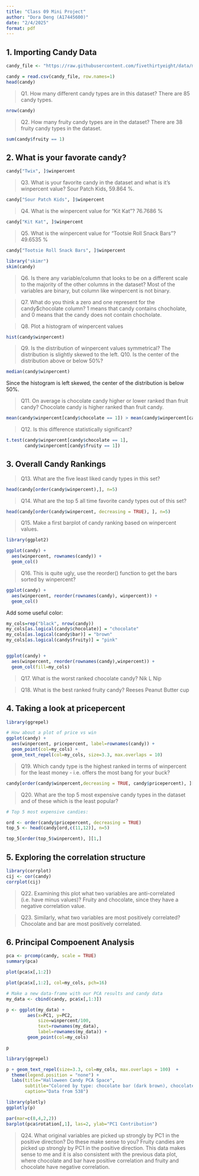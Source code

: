 ```yaml
---
title: "Class 09 Mini Project"
author: "Dora Deng (A17445600)"
date: "2/4/2025"
format: pdf
---
```



## 1. Importing Candy Data
```r
candy_file <- "https://raw.githubusercontent.com/fivethirtyeight/data/master/candy-power-ranking/candy-data.csv"

candy = read.csv(candy_file, row.names=1)
head(candy)
```

> Q1. How many different candy types are in this dataset? 
There are 85 candy types. 

```r
nrow(candy)
```
> Q2. How many fruity candy types are in the dataset? 
There are 38 fruity candy types in the dataset. 

```r
sum(candy$fruity == 1)
```

## 2. What is your favorate candy? 

```r
candy["Twix", ]$winpercent
```

> Q3. What is your favorite candy in the dataset and what is it’s winpercent value?
Sour Patch Kids, 59.864 %. 

```r
candy["Sour Patch Kids", ]$winpercent
```

> Q4. What is the winpercent value for “Kit Kat”?
76.7686 %

```r
candy["Kit Kat", ]$winpercent
```

> Q5. What is the winpercent value for “Tootsie Roll Snack Bars”?
49.6535 %

```r
candy["Tootsie Roll Snack Bars", ]$winpercent
```

```r
library("skimr")
skim(candy)
```

> Q6. Is there any variable/column that looks to be on a different scale to the majority of the other columns in the dataset?
Most of the variables are binary, but column like winpercent is not binary. 

> Q7. What do you think a zero and one represent for the candy$chocolate column?
1 means that candy contains chocholate, and 0 means that the candy does not contain chocholate. 

> Q8. Plot a histogram of winpercent values

```r
hist(candy$winpercent)
```

> Q9. Is the distribution of winpercent values symmetrical?
The distribution is slightly skewed to the left. 
> Q10. Is the center of the distribution above or below 50%?

```r
median(candy$winpercent)
```
Since the histogram is left skewed, the center of the distribution is below 50%. 

> Q11. On average is chocolate candy higher or lower ranked than fruit candy?
Chocolate candy is higher ranked than fruit candy. 

```r
mean(candy$winpercent[candy$chocolate == 1]) > mean(candy$winpercent[candy$fruity == 1])
```

> Q12. Is this difference statistically significant?

```r
t.test(candy$winpercent[candy$chocolate == 1],
       candy$winpercent[candy$fruity == 1])
```

## 3. Overall Candy Rankings 

>Q13. What are the five least liked candy types in this set?

```r
head(candy[order(candy$winpercent),], n=5)
```
> Q14. What are the top 5 all time favorite candy types out of this set?

```r
head(candy[order(candy$winpercent, decreasing = TRUE), ], n=5)
```

> Q15. Make a first barplot of candy ranking based on winpercent values.

```r
library(ggplot2)

ggplot(candy) + 
  aes(winpercent, rownames(candy)) +
  geom_col()
```


> Q16. This is quite ugly, use the reorder() function to get the bars sorted by winpercent?

```r
ggplot(candy) + 
  aes(winpercent, reorder(rownames(candy), winpercent)) +
  geom_col()
```
Add some useful color: 
```r
my_cols=rep("black", nrow(candy))
my_cols[as.logical(candy$chocolate)] = "chocolate"
my_cols[as.logical(candy$bar)] = "brown"
my_cols[as.logical(candy$fruity)] = "pink"


ggplot(candy) + 
  aes(winpercent, reorder(rownames(candy),winpercent)) +
  geom_col(fill=my_cols) 
```
> Q17. What is the worst ranked chocolate candy?
Nik L Nip 

> Q18. What is the best ranked fruity candy?
Reeses Peanut Butter cup 

## 4. Taking a look at pricepercent 

```r
library(ggrepel)

# How about a plot of price vs win
ggplot(candy) +
  aes(winpercent, pricepercent, label=rownames(candy)) +
  geom_point(col=my_cols) + 
  geom_text_repel(col=my_cols, size=3.3, max.overlaps = 10)
```
> Q19. Which candy type is the highest ranked in terms of winpercent for the least money - i.e. offers the most bang for your buck?

```r
candy[order(candy$winpercent,decreasing = TRUE, candy$pricepercent), ][1, ]

```

> Q20. What are the top 5 most expensive candy types in the dataset and of these which is the least popular?

```r
# Top 5 most expensive candies: 

ord <- order(candy$pricepercent, decreasing = TRUE)
top_5 <- head(candy[ord,c(11,12)], n=5)

top_5[order(top_5$winpercent), ][1,]
```

## 5. Exploring the correlation structure

```r
library(corrplot)
cij <- cor(candy)
corrplot(cij) 
```

> Q22. Examining this plot what two variables are anti-correlated (i.e. have minus values)?
Fruity and chocolate, since they have a negative correlation value. 

> Q23. Similarly, what two variables are most positively correlated?
Chocolate and bar are most positively correlated. 

## 6. Principal Compoenent Analysis 

```r
pca <- prcomp(candy, scale = TRUE)
summary(pca)
```

```r
plot(pca$x[,1:2])
```

```r
plot(pca$x[,1:2], col=my_cols, pch=16)
```

```r
# Make a new data-frame with our PCA results and candy data
my_data <- cbind(candy, pca$x[,1:3])
```

```r
p <- ggplot(my_data) + 
        aes(x=PC1, y=PC2, 
            size=winpercent/100,  
            text=rownames(my_data),
            label=rownames(my_data)) +
        geom_point(col=my_cols)

p
```

```r
library(ggrepel)

p + geom_text_repel(size=3.3, col=my_cols, max.overlaps = 100)  + 
  theme(legend.position = "none") +
  labs(title="Halloween Candy PCA Space",
       subtitle="Colored by type: chocolate bar (dark brown), chocolate other (light brown), fruity (red), other (black)",
       caption="Data from 538")
```

```r
library(plotly)
ggplotly(p)
```

```r
par(mar=c(8,4,2,2))
barplot(pca$rotation[,1], las=2, ylab="PC1 Contribution")
```

> Q24. What original variables are picked up strongly by PC1 in the positive direction? Do these make sense to you?
Fruity candies are picked up strongly by PC1 in the positive direction. This data makes sense to me and it is also consistent with the previous data plot, where chocolate and bar have positive correlation and fruity and chocolate have negative correlation. 
